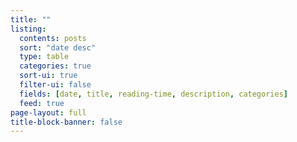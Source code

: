 ```yaml
---
title: ""
listing:
  contents: posts
  sort: "date desc"
  type: table
  categories: true
  sort-ui: true
  filter-ui: false
  fields: [date, title, reading-time, description, categories]
  feed: true
page-layout: full
title-block-banner: false
---
```

